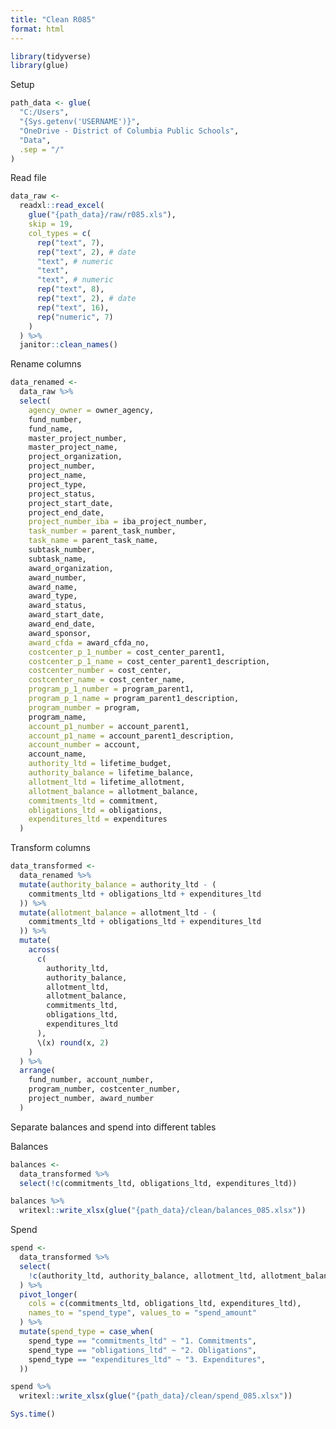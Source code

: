 ```yaml
---
title: "Clean R085"
format: html
---
```


```r
library(tidyverse)
library(glue)
```

Setup

```r
path_data <- glue(
  "C:/Users",
  "{Sys.getenv('USERNAME')}",
  "OneDrive - District of Columbia Public Schools",
  "Data",
  .sep = "/"
)
```

Read file

```r
data_raw <-
  readxl::read_excel(
    glue("{path_data}/raw/r085.xls"),
    skip = 19,
    col_types = c(
      rep("text", 7),
      rep("text", 2), # date
      "text", # numeric
      "text",
      "text", # numeric
      rep("text", 8),
      rep("text", 2), # date
      rep("text", 16),
      rep("numeric", 7)
    )
  ) %>%
  janitor::clean_names()
```

Rename columns

```r
data_renamed <-
  data_raw %>%
  select(
    agency_owner = owner_agency,
    fund_number,
    fund_name,
    master_project_number,
    master_project_name,
    project_organization,
    project_number,
    project_name,
    project_type,
    project_status,
    project_start_date,
    project_end_date,
    project_number_iba = iba_project_number,
    task_number = parent_task_number,
    task_name = parent_task_name,
    subtask_number,
    subtask_name,
    award_organization,
    award_number,
    award_name,
    award_type,
    award_status,
    award_start_date,
    award_end_date,
    award_sponsor,
    award_cfda = award_cfda_no,
    costcenter_p_1_number = cost_center_parent1,
    costcenter_p_1_name = cost_center_parent1_description,
    costcenter_number = cost_center,
    costcenter_name = cost_center_name,
    program_p_1_number = program_parent1,
    program_p_1_name = program_parent1_description,
    program_number = program,
    program_name,
    account_p1_number = account_parent1,
    account_p1_name = account_parent1_description,
    account_number = account,
    account_name,
    authority_ltd = lifetime_budget,
    authority_balance = lifetime_balance,
    allotment_ltd = lifetime_allotment,
    allotment_balance = allotment_balance,
    commitments_ltd = commitment,
    obligations_ltd = obligations,
    expenditures_ltd = expenditures
  )
```

Transform columns

```r
data_transformed <-
  data_renamed %>%
  mutate(authority_balance = authority_ltd - (
    commitments_ltd + obligations_ltd + expenditures_ltd
  )) %>%
  mutate(allotment_balance = allotment_ltd - (
    commitments_ltd + obligations_ltd + expenditures_ltd
  )) %>%
  mutate(
    across(
      c(
        authority_ltd,
        authority_balance,
        allotment_ltd,
        allotment_balance,
        commitments_ltd,
        obligations_ltd,
        expenditures_ltd
      ),
      \(x) round(x, 2)
    )
  ) %>%
  arrange(
    fund_number, account_number,
    program_number, costcenter_number,
    project_number, award_number
  )
```

Separate balances and spend into different tables

Balances

```r
balances <-
  data_transformed %>%
  select(!c(commitments_ltd, obligations_ltd, expenditures_ltd))

balances %>%
  writexl::write_xlsx(glue("{path_data}/clean/balances_085.xlsx"))
```

Spend

```r
spend <-
  data_transformed %>%
  select(
    !c(authority_ltd, authority_balance, allotment_ltd, allotment_balance)
  ) %>%
  pivot_longer(
    cols = c(commitments_ltd, obligations_ltd, expenditures_ltd),
    names_to = "spend_type", values_to = "spend_amount"
  ) %>%
  mutate(spend_type = case_when(
    spend_type == "commitments_ltd" ~ "1. Commitments",
    spend_type == "obligations_ltd" ~ "2. Obligations",
    spend_type == "expenditures_ltd" ~ "3. Expenditures",
  ))

spend %>%
  writexl::write_xlsx(glue("{path_data}/clean/spend_085.xlsx"))
```

```r
Sys.time()
```
